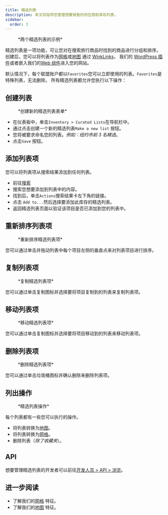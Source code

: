 ```yaml
---
title: 精选列表
description: 本文将指导您管理想要销售的供应商和库存列表。
sidebar:
  order: 3
---
```


<figure>
  <CloudinaryImage width="700" height="225" resize="scale" quality="best" alt="精选列表" src="academy/curated-lists" errorImage="noimage_opaque_nyrtl0.png" />

  <figcaption>*两个精选列表的示例*</figcaption>
</figure>


精选列表是一项功能，可让您对在搜索旅行商品时找到的商品进行分组和排序。
创建后，您可以将列表作为[网格](/studio/grids)或[地图](/studio/maps) 通过 [WinkLinks](/link-manager/wink-links)， 我们的 [WordPress 插件](/developers/wordpress/)或者嵌入我们的[Web 组件](/developers/web-components)进入您的网站。

默认情况下，每个联盟账户都以`Favorites`您可以立即使用的列表。`Favorites`是特殊列表，无法删除。
所有精选列表都允许您执行以下操作：

## 创建列表

<figure>
  <CloudinaryImage width="350" height="219" resize="scale" quality="best" alt="创建精选列表" src="academy/create-curated-list" errorImage="noimage_opaque_nyrtl0.png" />

  <figcaption>*创建新的精选列表表单*</figcaption>
</figure>


* 在仪表板中，单击`Inventory > Curated Lists`在导航栏中。
* 通过点击创建一个新的精选列表`Make a new list` 按钮。
* 您将被要求命名您的列表。*例如：纽约市前 3 名精选*。
* 点击`Save` 按钮。

## 添加列表项

您可以将列表项从搜索结果添加到任何列表。

* 前往[搜索](/studio/search)
* 搜索您想要添加到列表中的内容。
* 找到后，单击`Actions`搜索结果卡左下角的链接。
* 点击 `Add to...`然后选择要添加此库存的精选列表。
* 返回精选列表页面以验证该项目是否已添加到您的列表中。

## 重新排序列表项

<figure>
  <CloudinaryImage width="350" height="183" resize="scale" quality="best" alt="重新排序精选列表项" src="academy/reorder-curated-list" errorImage="noimage_opaque_nyrtl0.png" />

  <figcaption>*重新排序精选列表项*</figcaption>
</figure>


您可以通过单击并拖动列表中每个项目左侧的垂直点来对列表项目进行排序。

## 复制列表项

<figure>
  <CloudinaryImage width="450" height="178" resize="scale" quality="best" alt="复制到精选列表项" src="academy/copy-to-curated-list" errorImage="noimage_opaque_nyrtl0.png" />

  <figcaption>*复制精选列表项*</figcaption>
</figure>


您可以通过单击复制图标并选择要将项目复制到的列表来复制列表项。

## 移动列表项

<figure>
  <CloudinaryImage width="450" height="173" resize="scale" quality="best" alt="移动精选列表项" src="academy/move-to-curated-list" errorImage="noimage_opaque_nyrtl0.png" />

  <figcaption>*移动精选列表项*</figcaption>
</figure>


您可以通过单击复制图标并选择要将项目移动到的列表来移动列表项。

## 删除列表项

<figure>
  <CloudinaryImage width="350" height="216" resize="scale" quality="best" alt="删除精选列表项" src="academy/remove-curated-list-item" errorImage="noimage_opaque_nyrtl0.png" />

  <figcaption>*删除精选列表项*</figcaption>
</figure>


您可以通过单击垃圾桶图标并确认删除来删除列表项。

## 列出操作

<figure>
  <CloudinaryImage width="350" height="183" resize="scale" quality="best" alt="精选列表操作" src="academy/curated-list-actions" errorImage="noimage_opaque_nyrtl0.png" />

  <figcaption>*精选列表操作*</figcaption>
</figure>


每个列表都有一些您可以执行的操作。

* 将列表转换为[地图](/studio/maps)。
* 将列表转换为[网格](/studio/grids)。
* 删除列表（*除了收藏夹*）。

## API

想要管理精选列表的开发者可以前往[开发人员 > API > 浏览](/developers/apis/#browse-api)。

## 进一步阅读

* 了解我们的[网格](/studio/grids) 特征。
* 了解我们的[地图](/studio/maps) 特征。

